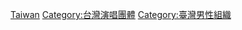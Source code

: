 {{Commons category}}

[[Category:各國籍男子演唱團體|Taiwan]]
[[Category:台灣演唱團體|Category:台灣演唱團體]]
[[Category:臺灣男性組織|Category:臺灣男性組織]]